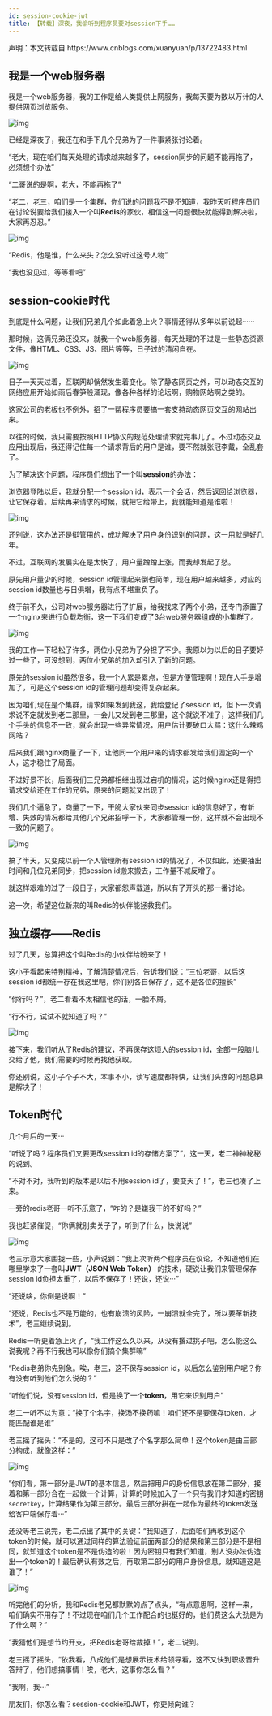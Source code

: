 ```yaml
---
id: session-cookie-jwt
title: 【转载】深夜，我偷听到程序员要对session下手……
---
```


<TipBox>
  声明：本文转载自 <Link href='https://www.cnblogs.com/xuanyuan/p/13722483.html'>https://www.cnblogs.com/xuanyuan/p/13722483.html</Link>
</TipBox>


## 我是一个web服务器

我是一个web服务器，我的工作是给人类提供上网服务，我每天要为数以万计的人提供网页浏览服务。

![img](https://upyun.shiguangping.com/imgs/20200926114956.image)

 

已经是深夜了，我还在和手下几个兄弟为了一件事紧张讨论着。

“老大，现在咱们每天处理的请求越来越多了，session同步的问题不能再拖了，必须想个办法”

“二哥说的是啊，老大，不能再拖了”

“老二，老三，咱们是一个集群，你们说的问题我不是不知道，我昨天听程序员们在讨论说要给我们接入一个叫**Redis**的家伙，相信这一问题很快就能得到解决啦，大家再忍忍。”

![img](https://upyun.shiguangping.com/imgs/20200926115009.image)

 

“Redis，他是谁，什么来头？怎么没听过这号人物”

“我也没见过，等等看吧”

## session-cookie时代

到底是什么问题，让我们兄弟几个如此着急上火？事情还得从多年以前说起······

那时候，这俩兄弟还没来，就我一个web服务器，每天处理的不过是一些静态资源文件，像HTML、CSS、JS、图片等等，日子过的清闲自在。

![img](https://upyun.shiguangping.com/imgs/20200926115025.image)

 

日子一天天过着，互联网却悄然发生着变化。除了静态网页之外，可以动态交互的网络应用开始如雨后春笋般涌现，像各种各样的论坛啊，购物网站啊之类的。

这家公司的老板也不例外，招了一帮程序员要搞一套支持动态网页交互的网站出来。

以往的时候，我只需要按照HTTP协议的规范处理请求就完事儿了。不过动态交互应用出现后，我还得记住每一个请求背后的用户是谁，要不然就张冠李戴，全乱套了。

为了解决这个问题，程序员们想出了一个叫**session**的办法：

浏览器登陆以后，我就分配一个session id，表示一个会话，然后返回给浏览器，让它保存着。后续再来请求的时候，就把它给带上，我就能知道是谁啦！

![img](https://upyun.shiguangping.com/imgs/20200926115033.image)

 

还别说，这办法还是挺管用的，成功解决了用户身份识别的问题，这一用就是好几年。

不过，互联网的发展实在是太快了，用户量蹭蹭上涨，而我却发起了愁。

原先用户量少的时候，session id管理起来倒也简单，现在用户越来越多，对应的session id数量也与日俱增，我有点不堪重负了。

终于前不久，公司对web服务器进行了扩展，给我找来了两个小弟，还专门添置了一个nginx来进行负载均衡，这一下我们变成了3台web服务器组成的小集群了。

![img](https://upyun.shiguangping.com/imgs/20200926115041.image)

 

我的工作一下轻松了许多，两位小兄弟为了分担了不少。我原以为以后的日子要好过一些了，可没想到，两位小兄弟的加入却引入了新的问题。

原先的session id虽然很多，我一个人累是累点，但是方便管理啊！现在人手是增加了，可是这个session id的管理问题却变得复杂起来。

因为咱们现在是个集群，请求如果发到我这，我给登记了session id，但下一次请求说不定就发到老二那里，一会儿又发到老三那里，这个就说不准了，这样我们几个手头的信息不一致，就会出现一些异常情况，用户估计要破口大骂：这什么辣鸡网站？

后来我们跟nginx商量了一下，让他同一个用户来的请求都发给我们固定的一个人，这才稳住了局面。

不过好景不长，后面我们三兄弟都相继出现过宕机的情况，这时候nginx还是得把请求交给还在工作的兄弟，原来的问题就又出现了！

我们几个逼急了，商量了一下，干脆大家伙来同步session id的信息好了，有新增、失效的情况都给其他几个兄弟招呼一下，大家都管理一份，这样就不会出现不一致的问题了。

![img](https://upyun.shiguangping.com/imgs/20200926115049.image)

 

搞了半天，又变成以前一个人管理所有session id的情况了，不仅如此，还要抽出时间和几位兄弟同步，把session id搬来搬去，工作量不减反增了。

就这样艰难的过了一段日子，大家都怨声载道，所以有了开头的那一番讨论。

这一次，希望这位新来的叫Redis的伙伴能拯救我们。

## 独立缓存——Redis

过了几天，总算把这个叫Redis的小伙伴给盼来了！

这小子看起来特别精神，了解清楚情况后，告诉我们说：“三位老哥，以后这session id都统一存在我这里吧，你们别各自保存了，这不是各位的擅长”

“你行吗？”，老二看着不太相信他的话，一脸不屑。

“行不行，试试不就知道了吗？”

![img](https://upyun.shiguangping.com/imgs/20200926115055.image)

 

接下来，我们听从了Redis的建议，不再保存这烦人的session id，全部一股脑儿交给了他，我们需要的时候再找他获取。

你还别说，这小子个子不大，本事不小，读写速度都特快，让我们头疼的问题总算是解决了！

## Token时代

几个月后的一天···

“听说了吗？程序员们又要更改session id的存储方案了”，这一天，老二神神秘秘的说到。

“不对不对，我听到的版本是以后不用session id了，要变天了！”，老三也凑了上来。

一旁的redis老哥一听不乐意了，“咋的？是嫌我干的不好吗？”

我也赶紧催促，“你俩就别卖关子了，听到了什么，快说说”

![img](https://upyun.shiguangping.com/imgs/20200926115102.image)

 

老三示意大家围拢一些，小声说到：“我上次听两个程序员在议论，不知道他们在哪里学来了一套叫**JWT（JSON Web Token）** 的技术，硬说让我们来管理保存session id负担太重了，以后不保存了！还说，还说···”

“还说啥，你倒是说啊！”

“还说，Redis也不是万能的，也有崩溃的风险，一崩溃就全完了，所以要革新技术”，老三继续说到。

Redis一听更着急上火了，“我工作这么久以来，从没有撂过挑子吧，怎么能这么说我呢？再不行我也可以像你们搞个集群嘛”

“Redis老弟你先别急。唉，老三，这不保存session id，以后怎么鉴别用户呢？你有没有听到他们怎么说的？”

“听他们说，没有session id，但是换了一个**token**，用它来识别用户”

老二一听不以为意：“换了个名字，换汤不换药嘛！咱们还不是要保存token，才能匹配谁是谁”

老三摇了摇头：“不是的，这可不只是改了个名字那么简单！这个token是由三部分构成，就像这样：”

![img](https://upyun.shiguangping.com/imgs/20200926115110.image)

 

“你们看，第一部分是JWT的基本信息，然后把用户的身份信息放在第二部分，接着和第一部分合在一起做一个计算，计算的时候加入了一个只有我们才知道的密钥`secretkey`，计算结果作为第三部分。最后三部分拼在一起作为最终的token发送给客户端保存着···”

还没等老三说完，老二点出了其中的关键：“我知道了，后面咱们再收到这个token的时候，就可以通过同样的算法验证前面两部分的结果和第三部分是不是相同，就知道这个token是不是伪造的啦！因为密钥只有我们知道，别人没办法伪造出一个token的！最后确认有效之后，再取第二部分的用户身份信息，就知道这是谁了！”

![img](https://upyun.shiguangping.com/imgs/20200926115118.image)

 

听完他们的分析，我和Redis老兄都默默的点了点头，“有点意思啊，这样一来，咱们确实不用存了！不过现在咱们几个工作配合的也挺好的，他们费这么大劲是为了什么啊？”

“我猜他们是想节约开支，把Redis老哥给裁掉！”，老二说到。

老三摇了摇头，“依我看，八成他们是想展示技术给领导看，这不又快到职级晋升答辩了，他们想搞事情！唉，老大，这事你怎么看？”

“我啊，我···”

朋友们，你怎么看？session-cookie和JWT，你更倾向谁？



